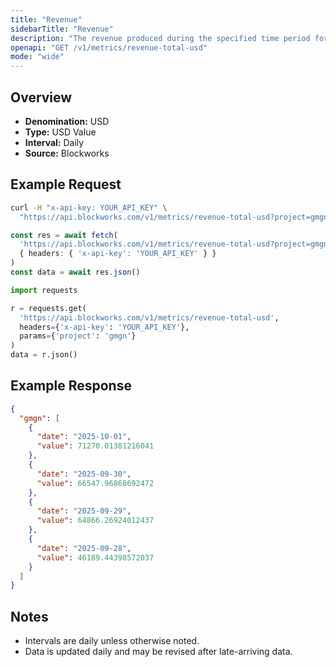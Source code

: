 ```yaml
---
title: "Revenue"
sidebarTitle: "Revenue"
description: "The revenue produced during the specified time period for given project."
openapi: "GET /v1/metrics/revenue-total-usd"
mode: "wide"
---
```


## Overview

- **Denomination:** USD
- **Type:** USD Value
- **Interval:** Daily
- **Source:** Blockworks

## Example Request

<CodeGroup>

```bash cURL
curl -H "x-api-key: YOUR_API_KEY" \
  "https://api.blockworks.com/v1/metrics/revenue-total-usd?project=gmgn"
```

```typescript TypeScript
const res = await fetch(
  'https://api.blockworks.com/v1/metrics/revenue-total-usd?project=gmgn',
  { headers: { 'x-api-key': 'YOUR_API_KEY' } }
)
const data = await res.json()
```

```python Python
import requests

r = requests.get(
  'https://api.blockworks.com/v1/metrics/revenue-total-usd',
  headers={'x-api-key': 'YOUR_API_KEY'},
  params={'project': 'gmgn'}
)
data = r.json()
```

</CodeGroup>

## Example Response

```json
{
  "gmgn": [
    {
      "date": "2025-10-01",
      "value": 71270.01381216041
    },
    {
      "date": "2025-09-30",
      "value": 66547.96868692472
    },
    {
      "date": "2025-09-29",
      "value": 64866.26924012437
    },
    {
      "date": "2025-09-28",
      "value": 46189.44398572037
    }
  ]
}
```

## Notes
- Intervals are daily unless otherwise noted.
- Data is updated daily and may be revised after late-arriving data.
